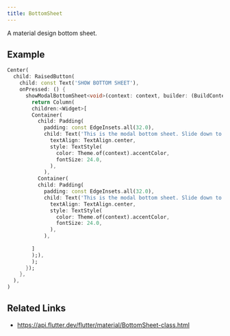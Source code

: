 ```yaml
---
title: BottomSheet
---
```


A material design bottom sheet.

## Example

```dart liveslice=BottomSheet
Center(
  child: RaisedButton(
    child: const Text('SHOW BOTTOM SHEET'),
    onPressed: () {
      showModalBottomSheet<void>(context: context, builder: (BuildContext context) {
        return Column(
        children:<Widget>[
        Container(
          child: Padding(
            padding: const EdgeInsets.all(32.0),
            child: Text('This is the modal bottom sheet. Slide down to dismiss.',
              textAlign: TextAlign.center,
              style: TextStyle(
                color: Theme.of(context).accentColor,
                fontSize: 24.0,
              ),
            ),
          Container(
          child: Padding(
            padding: const EdgeInsets.all(32.0),
            child: Text('This is the modal bottom sheet. Slide down to dismiss.',
              textAlign: TextAlign.center,
              style: TextStyle(
                color: Theme.of(context).accentColor,
                fontSize: 24.0,
              ),
            ),
         
        ]
        );),
        );
      });
    },
  ),
)
```

## Related Links

- https://api.flutter.dev/flutter/material/BottomSheet-class.html
